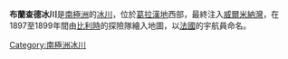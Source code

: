 {{Coord|64|44|S|62|5|W|source:GNIS|display=title}}

'''布蘭查德冰川'''是[[南極洲|南極洲]]的[[冰川|冰川]]，位於[[葛拉漢地|葛拉漢地]]西部，最終注入[[威爾米納灣|威爾米納灣]]，在1897至1899年間由[[比利時|比利時]]的探險隊繪入地圖，以[[法國|法國]]的宇航員命名。

{{DEFAULTSORT:Blanchard Glacier}}
[[Category:南極洲冰川|Category:南極洲冰川]]


{{DancoCoast-geo-stub}}
